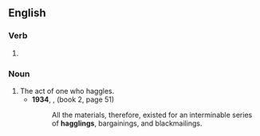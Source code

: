 ==English==

===Verb===
{{head|en|verb form}}

# {{present participle of|en|haggle|nocat=1}}

===Noun===
{{en-noun}}

# The act of one who haggles.
#* '''1934''', {{w|Winston Churchill}}, ''{{w|Marlborough: His Life and Times}}'' (book 2, page 51)
#*: All the materials, therefore, existed for an interminable series of '''hagglings''', bargainings, and blackmailings.
